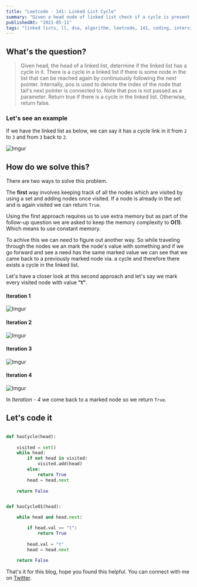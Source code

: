 ```yaml
---
title: "Leetcode - 141: Linked List Cycle"
summary: "Given a head node of linked list check if a cycle is present in the list"
publishedAt: "2021-05-11"
tags: "linked lists, ll, dsa, algorithm, leetcode, 141, coding, interviews"
---
```


## What's the question?

<blockquote>
  Given head, the head of a linked list, determine if the linked list has a
  cycle in it. There is a cycle in a linked list if there is some node in the
  list that can be reached again by continuously following the next pointer.
  Internally, pos is used to denote the index of the node that tail's next
  pointer is connected to. Note that pos is not passed as a parameter. Return
  true if there is a cycle in the linked list. Otherwise, return false.
</blockquote>


### Let's see an example

If we have the linked list as below, we can say it has a cycle link in it from `2` to `3` and from `3` back to `2`.

![Imgur](https://i.imgur.com/zam4d3d.png)

## How do we solve this?

There are two ways to solve this problem. 

The <b>first</b> way involves keeping track of all the nodes which are visited by using a set and adding nodes once visited. If a node is already in the set and is again visited we can return `True`.

Using the first approach requires us to use extra memory but as part of the follow-up question we are asked to keep the memory complexity to <b>O(1)</b>. Which means to use constant memory.

To achive this we can need to figure out another way. So while traveling through the nodes we an mark the node's value with something and if we go forward and see a need has the same marked value we can see that we came back to a previously marked node via. a cycle and therefore there exists a cycle in the linked list. 

Let's have a closer look at this second approach and let's say we mark every visited node with value <b>"t"</b>.


#### Iteration 1
![Imgur](https://i.imgur.com/Hano1Vw.png)

#### Iteration 2
![Imgur](https://i.imgur.com/Nd2tc4L.png)

#### Iteration 3
![Imgur](https://i.imgur.com/hcrhpQU.png)

#### Iteration 4
![Imgur](https://i.imgur.com/ESwmGyr.png)

In <i>Iteration - 4</i> we come back to a marked node so we return `True`.

## Let's code it

```dart:hasCycle_1.py

def hasCycle(head):
    
    visited = set()
    while head:
        if not head in visited:
            visited.add(head)
        else:
            return True
        head = head.next
    
    return False
```

```dart:hasCycle_2.py

def hasCycleO1(head):

    while head and head.next:

        if head.val == "t":
            return True
        
        head.val = "t"
        head = head.next
    
    return False
```


That's it for this blog, hope you found this helpful. You can connect with me on <a target="_blank" href="https://twitter.com/saglanivatsal">Twitter</a>.

